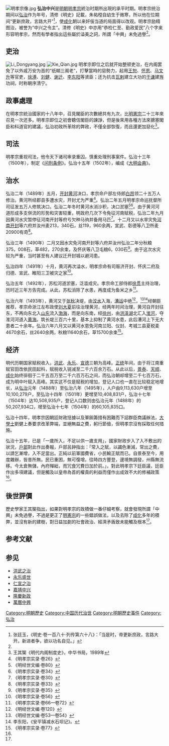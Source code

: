 [[File:明孝宗像.jpg|thumb]]
'''弘治中兴'''是[[明朝|明朝]][[明孝宗|明孝宗]]統治时期所出現的承平时期。明孝宗统治期间以[[弘治|弘治]]作为年号，清修《明史》記載，朱祐樘自幼生于微寒，所以他在位期间“更新庶政，言路大开”<ref>张廷玉，《明史·卷一百八十·列传第六十八》：「当是时，帝更新庶政，言路大开。新进者争，欲以功名自见。」</ref>，使[[成化|成化]]朝以来奸佞当道的局面得以改观。明孝宗励精图治，被誉为“中兴之令主”。清修《明史》中亦用“恭检仁至、勤政爱民”八个字来形容明孝宗，然而有學者指出這些屬於溢美之詞，所謂「中興」未免過譽<ref name= "《明代内阁制度史》"/>。

==吏治==
[[File:Li_Dongyang.jpg|thumb]]
[[File:Xie_Qian.jpg|thumb]]
明孝宗即位之后就开始整顿吏治，在内阁罢免了以外戚万安为首的“纸糊三阁老”，打擊當時的惡勢力，起用[[王恕_(明朝)|王恕]]、[[怀恩|怀恩]]、[[马文升|马文升]]等官吏，[[徐溥|徐溥]]、[[刘健_(明朝)|刘健]]、[[谢迁|谢迁]]、[[李东阳|李东阳]]等贤臣；还为抗击[[瓦剌|瓦剌]]建立大功的[[于谦|于谦]]建旌功祠，时称朝序清宁。

==政事處理==
在明孝宗統治國家的十八年中，召見閣臣的次數總共有九次，比[[明憲宗|明憲宗]]二十三年來召見一次还多。明孝宗即位之初會聽信閣臣的諫諍，但是後來用各種方法來搪塞閣臣和科道官的建議，弘治初政所革除的弊政，不僅全部恢復，而且還更加惡化<ref name= "《明代内阁制度史》">王其榘《明代内阁制度史》，中华书局，1989年</ref>。

==司法==
明孝宗重视司法，他令天下诸司审录重囚，慎重处理刑事案件。弘治十三年（1500年），制定《[[问刑条例|问刑条例]]》。弘治十五年（1502年），编成《[[大明会典|大明会典]]》。

==治水==
弘治二年（1489年）五月，[[开封|开封]][[黄河|黄河]]决口，孝宗命户部左侍郎[[白昂|白昂]]领二十五万人修治。黄河所经郡县多遭水灾，开封尤为严重<ref>《明孝宗实录·卷26》</ref>。弘治二年五月明孝宗命巡抚督所司征发五万人修筑决口。弘治二年冬时黄河水消沙积，决口淤塞<ref>《明经世文编·卷80》</ref><ref>《明孝宗实录·卷34》</ref>。由于黄河河道形成多支併流的形势和灾害较重，明政府几次下令免征河南赋税，弘治二年九月因黄河水灾暂停征河南开封等府亏欠种马驹并备用马匹<ref>《明孝宗实录·卷30》</ref>。十二月又以水旱灾免[[河南|河南]][[开封|开封]]等六府并汝州麦213，340石，丝119，960余两，宣武、彰德等八卫所麦20900有奇<ref>《明孝宗实录·卷33》</ref>。

弘治三年（1490年）二月又因水灾免河南开封等六府并汝州弘治二年分秋粮375，008石，草482，270余束，及怀庆等八卫屯粮6，030石<ref>《明孝宗实录·卷35》</ref>。由于这次水灾较为严重，当时甚至有人建议迁开封城以避河患。

弘治四年（1491年）十月，黄河再次溢水，明孝宗命有司赈济开封、怀庆二府及归德、宣武、睢阳三卫被灾之家<ref>《明孝宗实录·卷56》</ref>。

弘治五年（1492年），苏松河道淤塞，泛滥成灾。孝宗命工部侍郎[[徐贯|徐贯]]主持治理，历时近三年方告完成。从此，苏松消除了水患，再度成为鱼米之乡<ref>《明孝宗实录·卷66—卷72》</ref>。

弘治六年（1493年），黄河又于[[张秋镇|张秋]]决堤，由[[大汶河|汶水]]入海，[[漕运|漕运]]中绝<ref>《明经世文编·卷120》</ref>，<ref>《明经世文编·卷53—卷54》</ref><ref>李东阳，《安平镇减水石坝记》。</ref>经朝臣推荐，孝宗命浙江左布政使[[刘大夏|刘大夏]]前往治理黄河，经两年时间治理，黄河自开封往东，不再向东北入[[山东|山东]]流入[[渤海|渤海]]，而是向东南，经[[徐州|徐州]]，由[[洪泽湖|洪泽湖]]北汇入[[淮河|淮河]]，夺淮河河道入[[黄海|黄海]]。筑长堤三百六十里，基本上抑制了黄河水患，此后漕河上下无大患者二十余年。弘治六年六月又以黄河水患免河南兰阳、仪封、考城三县夏税麦4670余石，丝2640余两，秋粮11640余石，草15700余束<ref>《明孝宗实录·卷77》</ref>。

==经济==
明代历朝国家赋税收入，[[洪武|洪武]]、[[永乐_(明朝)|永乐]]、[[宣德|宣德]]三朝为高峰。[[正统_(年号)|正统]]年间，由于将江南重赋官田改依民田起科，赋税收入锐减至二千六百余万石。从此以后，[[景泰|景泰]]、[[天顺_(明朝)|天顺]]、[[成化|成化]]始终徘徊于二千五百万至二千六百万石之间，而弘治朝却增至二千七百万石，成为明中叶赋入高峰。其实这不仅是赋税的增加，登记人口也一直在比较稳定地增长，从[[弘治|弘治]]元年（1488年）至弘治八年（1495年），人户由9,113,630户增至10,100,279户，至弘治十四年（1501年）更增至10,408,831户，弘治十七年（1504年）达10,508,935户，登记人口数则由弘治元年（1488年）的50,207,934口，增至弘治十七年（1504年）的60,105,835口。

弘治十四年，明孝宗因朝廷財政拮據以及軍餉籌措有困難而下詔群臣商議辦法，[[大學士|大學士]]劉健上奏要求改革弊端，並絕無益之費，躬行節儉，但明孝宗沒有採取任何措施。

弘治十五年，已是「一歲所入，不足以供一歲支用」，國家財政步入了入不敷出的狀況，[[戶部|戶部]]對此作出奏報，戶部呂鈡指出：「常入之賦，以蠲色漸減，常出之費，以請乞漸增，入不足當出。正純以前軍國費省，小民輸正賦而已。自景泰至今，用度雜辦，皆昔所無。民已重困，無可復增。往時四方豐登，邊境無調發，州縣無流移。今太倉無儲，內府殫絀，而冗食冗費日加於前。」，對此明孝宗下廷臣議，廷臣作出多項建議，但是觸及以皇帝為首的權貴的利益而僅作出成效不大的修補政策<ref name= "《明代内阁制度史》"/>。

==後世評價==
歷史學家王其榘指出，如果對明孝宗的政積做一番仔細考察，就會發現所謂「中興」未免過譽，不過是更正了[[明憲宗|明憲宗]]的一些錯誤做法，以及去除了[[成化|成化]]多年的積弊，並沒有新的建樹，對日益加劇的社會政治、經濟矛盾致未能觸及根本<ref name= "《明代内阁制度史》"/>。

==参考文献==
{{reflist}}

== 参见 ==
* [[洪武之治|洪武之治]]
* [[永乐盛世|永乐盛世]]
* [[仁宣之治|仁宣之治]]
* [[嘉靖中兴|嘉靖中兴]]
* [[隆慶新政|隆慶新政]]
* [[萬曆中興|萬曆中興]]

{{明朝歷史事件}}

[[Category:明朝歷史|Category:明朝歷史]]
[[Category:中国历代治世|Category:中国历代治世]]
[[Category:明朝歷史事件|Category:明朝歷史事件]]
[[Category:弘治|Category:弘治]]